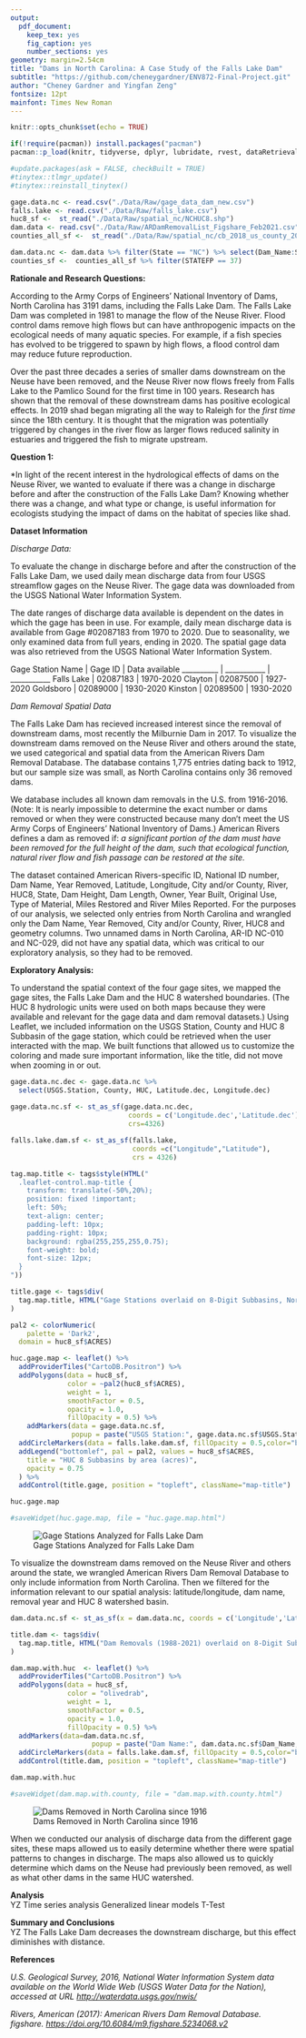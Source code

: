 ```yaml
---
output: 
  pdf_document:
    keep_tex: yes
    fig_caption: yes
    number_sections: yes
geometry: margin=2.54cm
title: "Dams in North Carolina: A Case Study of the Falls Lake Dam"
subtitle: "https://github.com/cheneygardner/ENV872-Final-Project.git"
author: "Cheney Gardner and Yingfan Zeng"
fontsize: 12pt
mainfont: Times New Roman
---
```


```r
knitr::opts_chunk$set(echo = TRUE)

if(!require(pacman)) install.packages("pacman")
pacman::p_load(knitr, tidyverse, dplyr, lubridate, rvest, dataRetrieval, sf, ggplot2, RColorBrewer, shiny, measurements, htmlwidgets, tinytex, leaflet, mapview)

#update.packages(ask = FALSE, checkBuilt = TRUE)
#tinytex::tlmgr_update()
#tinytex::reinstall_tinytex()

gage.data.nc <- read.csv("./Data/Raw/gage_data_dam_new.csv")
falls.lake <- read.csv("./Data/Raw/falls_lake.csv")
huc8_sf <-  st_read("./Data/Raw/spatial_nc/NCHUC8.shp")
dam.data <- read.csv("./Data/Raw/ARDamRemovalList_Figshare_Feb2021.csv")
counties_all_sf <-  st_read("./Data/Raw/spatial_nc/cb_2018_us_county_20m.shp")

dam.data.nc <- dam.data %>% filter(State == "NC") %>% select(Dam_Name:State) %>% na.omit()
counties_sf <-  counties_all_sf %>% filter(STATEFP == 37)
```

**Rationale and Research Questions:**   

According to the Army Corps of Engineers’ National Inventory of Dams, North Carolina has 3191 dams, including the Falls Lake Dam. The Falls Lake Dam was completed in 1981 to manage the flow of the Neuse River. Flood control dams remove high flows but can have anthropogenic impacts on the ecological needs of many aquatic species. For example, if a fish species has evolved to be triggered to spawn by high flows, a flood control dam may reduce future reproduction.
 
Over the past three decades a series of smaller dams downstream on the Neuse have been removed, and the Neuse River now flows freely from Falls Lake to the Pamlico Sound for the first time in 100 years. Research has shown that the removal of these downstream dams has positive ecological effects. In 2019 shad began migrating all the way to Raleigh for the *first time* since the 18th century. It is thought that the migration was potentially triggered by changes in the river flow as larger flows reduced salinity in estuaries and triggered the fish to migrate upstream.

**Question 1:**  


*In light of the recent interest in the hydrological effects of dams on the Neuse River, we wanted to evaluate if there was a change in discharge before and after the construction of the Falls Lake Dam? Knowing whether there was a change, and what type or change, is useful information for ecologists studying the impact of dams on the habitat of species like shad.

\newpage

**Dataset Information**   

*Discharge Data:*   

To evaluate the change in discharge before and after the construction of the Falls Lake Dam, we used daily mean discharge data from four USGS streamflow gages on the Neuse River. The gage data was downloaded from the USGS National Water Information System.

The date ranges of discharge data available is dependent on the dates in which the gage has been in use. For example, daily mean discharge data is available from Gage #02087183 from 1970 to 2020. Due to seasonality, we only examined data from full years, ending in 2020. The spatial gage data was also retrieved from the USGS National Water Information System.

Gage Station Name         |   Gage ID                 |   Data available
__________                |   ___________             |   ___________
Falls Lake                |   02087183                |   1970-2020
Clayton                   |   02087500                |   1927-2020
Goldsboro                 |   02089000                |   1930-2020
Kinston                   |   02089500                |   1930-2020


*Dam Removal Spatial Data*  

The Falls Lake Dam has recieved increased interest since the removal of downstream dams, most recently the Milburnie Dam in 2017. To visualize the downstream dams removed on the Neuse River and others around the state, we used categorical and spatial data from the American Rivers Dam Removal Database. The database contains 1,775 entries dating back to 1912, but our sample size was small, as North Carolina contains only 36 removed dams.

We database includes all known dam removals in the U.S. from 1916-2016. (Note: It is nearly impossible to determine the exact number or dams removed or when they were constructed because many don’t meet the US Army Corps of Engineers’ National Inventory of Dams.) American Rivers defines a dam as removed if: *a significant portion of the dam must have been removed for the full height of the dam, such that ecological function, natural river flow and fish passage can be restored at the site.*

The dataset contained American Rivers-specific ID, National ID number, Dam Name, Year Removed, Latitude, Longitude, City and/or County, River, HUC8, State, Dam Height, Dam Length, Owner, Year Built, Original Use, Type of Material, Miles Restored and River Miles Reported. For the purposes of our analysis, we selected only entries from North Carolina and wrangled only the Dam Name, Year Removed, City and/or County, River, HUC8 and geometry columns. Two unnamed dams in North Carolina, AR-ID NC-010 and NC-029, did not have any spatial data, which was critical to our exploratory analysis, so they had to be removed.

\newpage

**Exploratory Analysis:**   

To understand the spatial context of the four gage sites, we mapped the gage sites, the Falls Lake Dam and the HUC 8 watershed boundaries. (The HUC 8 hydrologic units were used on both maps because they were available and relevant for the gage data and dam removal datasets.) Using Leaflet, we included information on the USGS Station, County and HUC 8 Subbasin of the gage station, which could be retrieved when the user interacted with the map. We built functions that allowed us to customize the coloring and made sure important information, like the title, did not move when zooming in or out.

```r
gage.data.nc.dec <- gage.data.nc %>%
  select(USGS.Station, County, HUC, Latitude.dec, Longitude.dec) 
 
gage.data.nc.sf <- st_as_sf(gage.data.nc.dec,
                             coords = c('Longitude.dec','Latitude.dec'),
                             crs=4326)

falls.lake.dam.sf <- st_as_sf(falls.lake, 
                              coords =c("Longitude","Latitude"), 
                              crs = 4326)

tag.map.title <- tags$style(HTML("
  .leaflet-control.map-title { 
    transform: translate(-50%,20%);
    position: fixed !important;
    left: 50%;
    text-align: center;
    padding-left: 10px; 
    padding-right: 10px; 
    background: rgba(255,255,255,0.75);
    font-weight: bold;
    font-size: 12px;
  }
"))

title.gage <- tags$div(
  tag.map.title, HTML("Gage Stations overlaid on 8-Digit Subbasins, North Carolina (2021)")
)

pal2 <- colorNumeric(
    palette = 'Dark2',
  domain = huc8_sf$ACRES)

huc.gage.map <- leaflet() %>% 
  addProviderTiles("CartoDB.Positron") %>%  
  addPolygons(data = huc8_sf, 
              color = ~pal2(huc8_sf$ACRES), 
              weight = 1, 
              smoothFactor = 0.5,   
              opacity = 1.0,
              fillOpacity = 0.5) %>% 
    addMarkers(data = gage.data.nc.sf,
               popup = paste("USGS Station:", gage.data.nc.sf$USGS.Station, "<br>","County:", gage.data.nc.sf$County, "<br>","HUC:", gage.data.nc.sf$HUC)) %>%
  addCircleMarkers(data = falls.lake.dam.sf, fillOpacity = 0.5,color="black", popup = paste("Falls Lake Dam:", falls.lake$Constructed, "<br>")) %>%
  addLegend("bottomlef", pal = pal2, values = huc8_sf$ACRES,
    title = "HUC 8 Subbasins by area (acres)",
    opacity = 0.75
  ) %>%
  addControl(title.gage, position = "topleft", className="map-title")

huc.gage.map

#saveWidget(huc.gage.map, file = "huc.gage.map.html")

```
![Gage Stations Analyzed for Falls Lake Dam]("./Output/gage.station.png")

To visualize the downstream dams removed on the Neuse River and others around the state, we wrangled American Rivers Dam Removal Database to only include information from North Carolina. Then we filtered for the information relevant to our spatial analysis: latitude/longitude, dam name, removal year and HUC 8 watershed basin.

```r
dam.data.nc.sf <- st_as_sf(x = dam.data.nc, coords = c('Longitude','Latitude'), crs=4326)

title.dam <- tags$div(
  tag.map.title, HTML("Dam Removals (1988-2021) overlaid on 8-Digit Subbasins, North Carolina (2021)")
)

dam.map.with.huc  <- leaflet() %>%
  addProviderTiles("CartoDB.Positron") %>% 
  addPolygons(data = huc8_sf, 
              color = "olivedrab",
              weight = 1, 
              smoothFactor = 0.5,   
              opacity = 1.0,
              fillOpacity = 0.5) %>%
  addMarkers(data=dam.data.nc.sf, 
                    popup = paste("Dam Name:", dam.data.nc.sf$Dam_Name, "<br>", "Year Removed:", dam.data.nc.sf$Year_Removed, "<br>", "River Restored:", dam.data.nc.sf$River, "HUB 8 Subbasin Name", dam.data.nc.sf$HUC8)) %>%
  addCircleMarkers(data = falls.lake.dam.sf, fillOpacity = 0.5,color="black", popup = paste("Falls Lake Dam:", falls.lake$Constructed, "<br>")) %>%
  addControl(title.dam, position = "topleft", className="map-title")

dam.map.with.huc

#saveWidget(dam.map.with.county, file = "dam.map.with.county.html")

```

![Dams Removed in North Carolina since 1916]("./Output/dam.removal.map.png")

When we conducted our analysis of discharge data from the different gage sites, these maps allowed us to easily determine whether there were spatial patterns to changes in discharge. The maps also allowed us to quickly determine which dams on the Neuse had previously been removed, as well as what other dams in the same HUC watershed.

\newpage

**Analysis**   
YZ
Time series analysis
Generalized linear models
T-Test

\newpage

**Summary and Conclusions**   
YZ
The Falls Lake Dam decreases the downstream discharge, but this effect diminishes with distance.

\newpage

**References**   

*U.S. Geological Survey, 2016, National Water Information System data available on the World Wide Web (USGS Water Data for the Nation), accessed at URL <http://waterdata.usgs.gov/nwis/>*

*Rivers, American (2017): American Rivers Dam Removal Database. figshare.
<https://doi.org/10.6084/m9.figshare.5234068.v2>*
